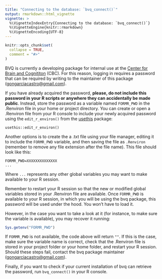 ---
title: "Connecting to the database: `bvq_connect()`"
output: rmarkdown::html_vignette
vignette: >
  %\VignetteIndexEntry{Connecting to the database: `bvq_connect()`}
  %\VignetteEngine{knitr::rmarkdown}
  %\VignetteEncoding{UTF-8}
---

```{r, include = FALSE}
knitr::opts_chunk$set(
  collapse = TRUE,
  comment = "#>"
)
```

BVQ is currently a developing package for internal use at the [Center for Brain and Cognititon](https://www.upf.edu/web/cbc) (CBC). For this reason, logging in requires a password that can be required by writing to the maintainer of this package ([gongarciacastro@gmail.com](mailto:gongarciacastro@gmail.com)).

If you have already acquired the password, **please, do not include this password in your R scripts or anywhere they can accidentally be made public**. Instead, store the password as a variable named `FORMR_PWD` in the .Renviron file in your home or project directory. You can create or open a .Renviron file from your R console to include your newly acquired password using the `edit_r_environ()` from the [usethis](https://usethis.r-lib.org/) package:

```
usethis::edit_r_environ()
```

Another options is to create the a .txt file using your file manager, editing it to include the `FORMR_PWD` variable, and then saving the file as `.Renviron` (remember to remove any file extension after the file name). This file should look like this:

```
FORMR_PWD=XXXXXXXXXXXXXX
...
```

Where `...` represents any other global variables you may want to make available to your R session. 

Remember to restart your R session so that the new or modified global variables stored in your .Renviron file are available. Once `FORMR_PWD` is available to your R session, in which you will be using the bvq package, this password will be used under the hood. You won't have to load it. 

However, in the case you want to take a look at it (for instance, to make sure the variable is available), you may recover it running:

```r
Sys.getenv("FORMR_PWD")
```

If `FORMR_PWD` is not available, the code above will return `""`. If this is the case, make sure the variable name is correct, check that the .Renviron file is stored in your project folder or your home folder, and restart your R session. Should these steps fail, contact the bvq package maintainer ([gongarciacastro@gmail.com](mailto:gongarciacastro@gmail.com)). 

Finally, if you want to check if your current installation of bvq can retrieve the password, run `bvq_connect()` in your R console. 
